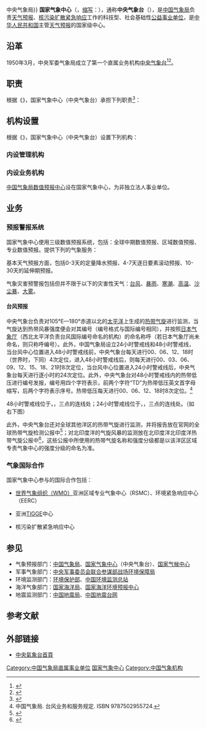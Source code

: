 {{Redirect-distinguish|中央气象台|中国气象局|交通部中央氣象局{{!}}中央气象局}}
{{about|通称“中央气象台”的一个中华人民共和国国家级中心|[[中华民国|中华民国]]负责气象事务的政府机构|交通部中央气象局|前身为“中央气象台”的日本政府机构|日本气象厅|前身为“中央气象台”的韩国政府机构|大韓民國氣象廳}}
{{Pathnav|中华人民共和国国务院|中国气象局}}
{{Infobox PRCG|color=#014099
|机构名称2=中央气象台
|标志2=National Meteorological Center of CMA logo.png
|标志2宽度=180px
|职位1=主任
|人员1=[[郝丽萍|郝丽萍]]
|上级机构=[[中国气象局|中国气象局]]
|机构类型=[[中国气象局|中国气象局]]直属[[事业单位|事业单位]]
|行政级别=正司局级
|编制人数=248
|成立时间=1950年3月1日
|地址1=[[北京市|北京市]][[海淀区|海淀区]][[中关村南大街|中关村南大街]]46号
|邮编1=100081
|官网={{URL|http://www.nmc.cn/}}}}
'''国家气象中心'''（{{lang-en|National Meteorological Center}}，[[缩写|缩写]]：{{lang|en|NMC}}），通称'''中央气象台'''（{{lang-en|Central Meteorological Observatory of CMA}}），是[[中国气象局|中国气象局]]负责[[天气预报|天气预报]]、[[核污染扩散紧急响应|核污染扩散紧急响应]]工作的科技型、社会基础性[[公益|公益]][[事业单位|事业单位]]，是[[中华人民共和国|中华人民共和国]]主管[[天气预报|天气预报]]的国家级中心。

== 沿革 ==
1950年3月，中央军委气象局成立了第一个直属业务机构[[中央气象台|中央气象台]]<ref name="zgtqw">{{Cite web |url=http://www.weather.com.cn/static/html/article/20100224/196218.shtml |title=中央气象台的变迁，中国天气网，2010-02-24 |accessdate=2014-12-06 |archive-date=2014-12-09 |archive-url=https://web.archive.org/web/20141209193228/http://www.weather.com.cn/static/html/article/20100224/196218.shtml |dead-url=no }}</ref><ref name="zgqxj">{{Cite web |url=http://2011.cma.gov.cn/ztbd/ggkfssn/jiedu/200812/t20081212_22713.html |title=兴利除弊话改革——气象部门双重领导管理体制实施回顾，中国气象局，2008-12-12 |accessdate=2014-12-06 |archive-date=2016-03-04 |archive-url=https://web.archive.org/web/20160304132254/http://2011.cma.gov.cn/ztbd/ggkfssn/jiedu/200812/t20081212_22713.html |dead-url=no }}</ref>。

== 职责 ==
根据《{{s|国家气象中心主要职责及机构编制方案}}》，国家气象中心（中央气象台）承担下列职责<ref name='NMCCMA_about'>{{cite web |url = http://www.nmc.gov.cn/publish/about.html |title = 关于我们 |accessdate = 2010-09-03 |deadurl = yes |archiveurl = https://web.archive.org/web/20101103231043/http://nmc.gov.cn/publish/about.html |archivedate = 2010-11-03 }}</ref>：
{{columns-list|2|
# 牵头组织天气业务、生态和农业气象业务、环境气象业务系统设计、业务科研项目的组织实施、业务规范和标准的制订。
# 承担全国及世界主要区域范围的天气监测和预报，承担我国及所属责任海区的气象灾害预警。
# 承担我国及世界主要区域范围的台风和海洋气象监测和预报预警业务。
# 承担全国水文及地质灾害、环境、航空等专业气象预报业务。
# 承担全国及世界主要区域范围的生态与农业气象及相关灾害的监测、预测、预警和评估，为国家粮食安全和生态建设与保护提供气象保障。
# 承担制作天气、生态与农业气象公众气象服务产品；负责组织制作高影响天气和重大气象灾害监测、影响评估、对策建议等综合性决策气象服务材料，为党中央、国务院及相关部门提供综合决策气象服务。
# 负责气象灾害监测，气象及衍生灾害的灾情收集和评估，承担重大气象灾害的应急保障服务任务。
# 开展面向各类专业用户的气象科技服务。
# 负责数值预报业务系统的开发、改进、升级和运行维护及模式的检验评估，数值预报产品的解释应用。
# 承担对下级气象台站的相关业务技术指导任务。
# 依靠科技创新，开展数值预报、天气、生态与农业气象、环境气象等领域的应用研究和技术开发。
# 承担世界气象组织世界气象中心、核环境紧急响应区域专业气象中心、亚洲沙尘暴预报区域专业气象中心、海洋气象服务中心的任务。
# 负责本单位的人、财、物等行政管理和党务工作。
# 完成中国气象局交办的其他任务。
}}

== 机构设置 ==
根据《{{s|国家气象中心主要职责及机构编制方案}}》，国家气象中心（中央气象台）设置下列机构：
=== 内设管理机构 ===
{{columns-list|2|
* 办公室
* 业务科技处
* 世界气象中心（北京）运行办公室
* 人事处
* 计划财务处
* 党委办公室（监察审计室）
* 离退休干部办公室
}}

=== 内设业务机构 ===
{{columns-list|2|
* 天气预报室
* 中国气象局台风与海洋气象预报中心
* 生态和农业气象中心
* 强天气预报中心
* 中国气象局环境气象中心
* 气象服务室（中国气象局灾害监测预警评估中心）
* 天气预报技术研发室
* 预报系统开放实验室
}}
[[中国气象局数值预报中心|中国气象局数值预报中心]]设在国家气象中心，为非独立法人事业单位。

== 业务 ==
=== 预报警报系统 ===
国家气象中心使用三级数值预报系统，包括：全球中期数值预报、区域数值预报、专业数值预报。提供下列的气象服务：

基本天气预报方面，包括0-3天的定量降水预报、4-7天逐日要素滚动预报、10-30天的延伸期预报。

气象灾害预警报包括但并不限于以下的灾害性天气：[[台风|台风]]、[[暴雨|暴雨]]、[[寒潮|寒潮]]、[[高温|高温]]、[[沙尘暴|沙尘暴]]、[[大雾|大雾]]。

==== 台风预报 ====
{{CMA typhoon scale}}
中央气象台负责对105°E—180°赤道以北的[[太平洋|太平洋]]上生成的[[热带气旋|热带气旋]]进行监测，当气旋达到热带风暴强度便会对其编号（编号格式与国际编号相同），并按照[[日本气象厅|日本气象厅]]（西北太平洋负责台风国际编号命名的机构）的命名称呼（若日本气象厅尚未命名，则只称呼编号）。此外，中国气象局设立24小时警戒线和48小时警戒线，当台风中心位置进入48小时警戒线前，中央气象台每天进行00、06、12、18时（世界时，下同）4次定位，进入48小时警戒线后，则每天进行00、03、06、09、12、15、18、21时8次定位，当台风中心位置进入24小时警戒线后，中央气象台每天进行逐小时的24次定位。此外，中央气象台对48小时警戒线内的热带低压进行编号发报，编号用四个字符表示，前两个字符“TD”为热带低压英文首字母缩写，后两个字符表示序号。热带低压每天进行00、06、12、18时8次定位。<ref>中国气象局. 台风业务和服务规定. ISBN 9787502955724. </ref>

48小时警戒线位于{{coord|34.0|N|132.0|E}}，{{coord|15.0|N|132.0|E}}，{{coord|0.0|N|105.0|E}}三点的连线处；24小时警戒线位于{{coord|34.0|N|127.0|E}}，{{coord|22.0|N|127.0|E}}，{{coord|15.0|N|110.0|E}}三点的连线处。（如右下图）

此外，中央气象台还对全球其他洋区的热带气旋进行监测，并将报告放在官网的全球热带气旋检测公报中<ref>{{cite web |url = http://www.nmc.cn/publish/typhoon/totalcyclone.htm |title = 全球热带气旋监测公报 |accessdate = 2019-02-14 |archive-date = 2019-02-14 |archive-url = https://web.archive.org/web/20190214174811/http://www.nmc.cn/publish/typhoon/totalcyclone.htm |dead-url = no }}</ref>；对北印度洋的气旋风暴的监测放在北印度洋北印度洋热带气旋公报中<ref>{{cite web |url = http://www.nmc.cn/publish/typhoon/north-indian-ocean-tropical-cyclone-bulletin.htm |title = 北印度洋热带气旋公报 |accessdate = 2019-02-14 |archive-date = 2019-10-03 |archive-url = https://web.archive.org/web/20191003041825/http://www.nmc.cn/publish/typhoon/north-indian-ocean-tropical-cyclone-bulletin.htm |dead-url = yes }}</ref>，这些公报中所使用的热带气旋名称和强度分级都是以该洋区区域专责气象中心的强度分级的命名为准。

=== 气象国际合作 ===
国家气象中心参与的国际合作包括：
*[[世界气象组织|世界气象组织（WMO）]]亚洲区域专业气象中心（RSMC）、环境紧急响应中心（EERC）
*{{tsl|en|Ensemble forecasting#Research|观测系统研究与可预报性试验}}亚洲[[THORPEX全球交互集合体|TIGGE]]中心
* 核污染扩散紧急响应中心

== 参见 ==
{{Portal|中华人民共和国|气象|地球科学}}
* 气象预报部门：[[中国气象局|中国气象局]]、[[国家气象中心|国家气象中心]]（中央气象台）、[[国家气候中心|国家气候中心]]
* 军事气象部门：[[中央军事委员会联合参谋部战场环境保障局|中央军事委员会联合参谋部战场环境保障局]]
* 环境监测部门：[[中华人民共和国环境保护部|环境保护部]]、[[中国环境监测总站|中国环境监测总站]]
* 海洋气象部门：[[国家海洋局|国家海洋局]]、[[国家海洋环境预报中心|国家海洋环境预报中心]]
* 地震监测部门：[[中国地震局|中国地震局]]、[[中国地震台网|中国地震台网]]

== 参考文献 ==
{{Reflist|30em}}

==外部链接==
*{{zh-cn}} [http://www.nmc.cn/ 中央氣象台首頁]{{Wayback|url=http://www.nmc.cn/ |date=20180126161327 }}

[[Category:中国气象局直属事业单位|Category:中国气象局直属事业单位]]
[[Category:国家气象中心|]]
[[Category:中国气象机构|Category:中国气象机构]]